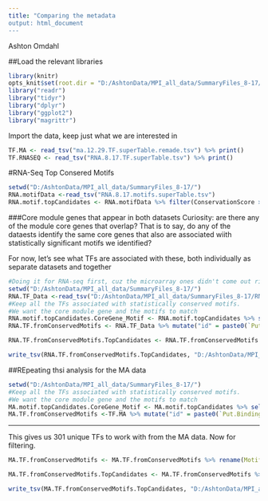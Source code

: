 ---
title: "Comparing the metadata
output: html_document
---
Ashton Omdahl  

##Load the relevant libraries  
```{r "setup", include = FALSE}
library(knitr)
opts_knit$set(root.dir = "D:/AshtonData/MPI_all_data/SummaryFiles_8-17/")
library("readr")
library("tidyr")
library("dplyr")
library("ggplot2")
library("magrittr")

```

Import the data, keep just what we are interested in
```{r}
TF.MA <- read_tsv("ma.12.29.TF.superTable.remade.tsv") %>% print()
TF.RNASEQ <- read_tsv("RNA.8.17.TF.superTable.tsv") %>% print()
```
#RNA-Seq Top Consered Motifs
```{r}
setwd("D:/AshtonData/MPI_all_data/SummaryFiles_8-17/")
RNA.motifData <-read_tsv("RNA.8.17.motifs.superTable.tsv")
RNA.motif.topCandidates <- RNA.motifData %>% filter(ConservationScore > 0.5) %>% filter(`ConservationP-value` <= 0.001)
```
###Core module genes that appear in both datasets
Curiosity: are there any of the module core genes that overlap? 
That is to say, do any of the dataests identify the same core genes
that also are associated wiith statistically significant motifs we identified?

For now, let's see what TFs are associated with these, both individually as separate datasets and together
```{r}
#Doing it for RNA-seq first, cuz the microarray ones didn't come out right.
setwd("D:/AshtonData/MPI_all_data/SummaryFiles_8-17/")
RNA.TF_Data <-read_tsv("D:/AshtonData/MPI_all_data/SummaryFiles_8-17/RNA.8.17.TF.superTable.tsv")
#Keep all the TFs associated with statistically conserved motifs.
#We want the core module gene and the motifs to match
RNA.motif.topCandidates.CoreGene_Motif <- RNA.motif.topCandidates %>% select(Motif, ModuleCoreGene) %>% mutate("Key" = paste0(Motif, "_", ModuleCoreGene))
RNA.TF.fromConservedMotifs <- RNA.TF_Data %>% mutate("id" = paste0(`Put.BindingMotif`, "_", ModuleCoreGene)) %>% filter(id %in% RNA.motif.topCandidates.CoreGene_Motif$Key)

RNA.TF.fromConservedMotifs.TopCandidates <- RNA.TF.fromConservedMotifs %>% filter(MotifLibraryMatchScore >= 0.75) %>% mutate("NonsignCorrelation" = abs(ModuleCorrelation)) %>% filter(NonsignCorrelation >= 0.75) %>% filter(ModuleExpressionScore >= 0.75, BLASTPercentIdentity >= 50) %>% select(-id, NonsignCorrelation) %>% mutate("id" = paste0(PutativeTF, "_", ModuleCoreGene, "_", `Put.BindingMotif`)) 

write_tsv(RNA.TF.fromConservedMotifs.TopCandidates, "D:/AshtonData/MPI_all_data/SummaryFiles_8-17/RNA-TF-0.5_cons_threshold.tsv")
```

##REpeating thsi analysis for the MA data
```{r}

setwd("D:/AshtonData/MPI_all_data/SummaryFiles_8-17/")
#Keep all the TFs associated with statistically conserved motifs.
#We want the core module gene and the motifs to match
MA.motif.topCandidates.CoreGene_Motif <- MA.motif.topCandidates %>% select(Motif, ModuleCoreGene) %>% mutate("Key" = paste0(Motif, "_", ModuleCoreGene))
MA.TF.fromConservedMotifs <-TF.MA %>% mutate("id" = paste0(`Put.BindingMotif`, "_", ModuleCoreGene)) %>% filter(id %in% MA.motif.topCandidates.CoreGene_Motif$Key)
```
______
This gives us 301 unique TFs to work with from the MA data. Now for filtering. 
```{r}
MA.TF.fromConservedMotifs <- MA.TF.fromConservedMotifs %>% rename(MotifLibraryMatchScore= MotifMathScore, ModuleExpressionScore = WGCNAModuleConnectivity)

MA.TF.fromConservedMotifs.TopCandidates <- MA.TF.fromConservedMotifs %>% filter(MotifLibraryMatchScore >= 0.75) %>% mutate("NonsignCorrelation" = abs(ModuleCorrelation)) %>% filter(NonsignCorrelation >= 0.75) %>% filter(ModuleExpressionScore >= 0.75, BLASTPercentIdentity >= 50) %>% select(-id, NonsignCorrelation) %>% mutate("id" = paste0(PutativeTF, "_", ModuleCoreGene, "_", `Put.BindingMotif`)) 

write_tsv(MA.TF.fromConservedMotifs.TopCandidates, "D:/AshtonData/MPI_all_data/SummaryFiles_8-17/TopMATFCandidates_1_6_18.tsv")
```


